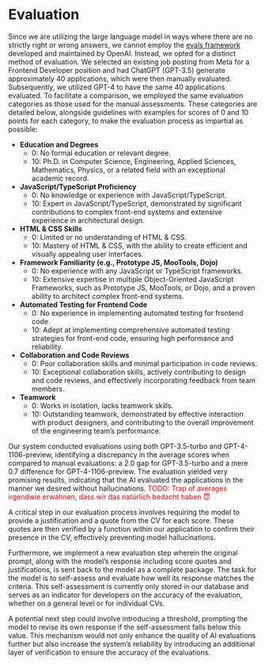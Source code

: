 # Evaluation

Since we are utilizing the large language model in ways where there are no strictly right or wrong answers, we cannot employ the [evals framework](https://github.com/openai/evals) developed and maintained by OpenAI. Instead, we opted for a distinct method of evaluation. We selected an existing job posting from Meta for a Frontend Developer position and had ChatGPT (GPT-3.5) generate approximately 40 applications, which were then manually evaluated. Subsequently, we utilized GPT-4 to have the same 40 applications evaluated. To facilitate a comparison, we employed the same evaluation categories as those used for the manual assessments. These categories are detailed below, alongside guidelines with examples for scores of 0 and 10 points for each category, to make the evaluation process as impartial as possible:

- **Education and Degrees**
  - 0: No formal education or relevant degree.
  - 10: Ph.D. in Computer Science, Engineering, Applied Sciences, Mathematics, Physics, or a related field with an exceptional academic record.

- **JavaScript/TypeScript Proficiency**
  - 0: No knowledge or experience with JavaScript/TypeScript.
  - 10: Expert in JavaScript/TypeScript, demonstrated by significant contributions to complex front-end systems and extensive experience in architectural design.

- **HTML & CSS Skills**
  - 0: Limited or no understanding of HTML & CSS.
  - 10: Mastery of HTML & CSS, with the ability to create efficient and visually appealing user interfaces.

- **Framework Familiarity (e.g., Prototype JS, MooTools, Dojo)**
  - 0: No experience with any JavaScript or TypeScript frameworks.
  - 10: Extensive expertise in multiple Object-Oriented JavaScript Frameworks, such as Prototype JS, MooTools, or Dojo, and a proven ability to architect complex front-end systems.

- **Automated Testing for Frontend Code**
  - 0: No experience in implementing automated testing for frontend code.
  - 10: Adept at implementing comprehensive automated testing strategies for front-end code, ensuring high performance and reliability.

- **Collaboration and Code Reviews**
  - 0: Poor collaboration skills and minimal participation in code reviews.
  - 10: Exceptional collaboration skills, actively contributing to design and code reviews, and effectively incorporating feedback from team members.

- **Teamwork**
  - 0: Works in isolation, lacks teamwork skills.
  - 10: Outstanding teamwork, demonstrated by effective interaction with product designers, and contributing to the overall improvement of the engineering team's performance.

Our system conducted evaluations using both GPT-3.5-turbo and GPT-4-1106-preview, identifying a discrepancy in the average scores when compared to manual evaluations: a 2.0 gap for GPT-3.5-turbo and a mere 0.7 difference for GPT-4-1106-preview. The evaluation yielded very promising results, indicating that the AI evaluated the applications in the manner we desired without hallucinations. 
<span style="color:red;">TODO: Trap of averages irgendwie erwähnen, dass wir das natürlich bedacht haben 😇</span>

A critical step in our evaluation process involves requiring the model to provide a justification and a quote from the CV for each score. These quotes are then verified by a function within our application to confirm their presence in the CV, effectively preventing model hallucinations.

Furthermore, we implement a new evaluation step wherein the original prompt, along with the model's response including score quotes and justifications, is sent back to the model as a complete package. The task for the model is to self-assess and evaluate how well its response matches the criteria. This self-assessment is currently only stored in our database and serves as an indicator for developers on the accuracy of the evaluation, whether on a general level or for individual CVs.

A potential next step could involve introducing a threshold, prompting the model to revise its own response if the self-assessment falls below this value. This mechanism would not only enhance the quality of AI evaluations further but also increase the system's reliability by introducing an additional layer of verification to ensure the accuracy of the evaluations.
